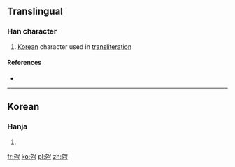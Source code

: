 ==Translingual==

===Han character===
{{Han char|rn=19|rad=力|as=04|sn=6|four=|canj=KRR}}

# [[Korea]]n character used in [[transliteration]]

====References====
* {{Han ref|kx=0146.241|dkj=|dj=|hdz=|uh=3514|ud=13588|bh=|bd=}}

----

==Korean==

===Hanja===
{{ko-hanja|hangeul=[[강]], [[덩]]|eumhun=|rv=gang, deong|mr=|y=}}

# {{defn|lang=ko|sort=力04}}

[[fr:㔔]]
[[ko:㔔]]
[[pl:㔔]]
[[zh:㔔]]